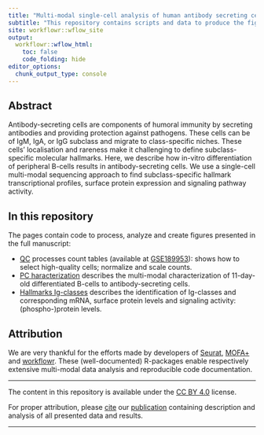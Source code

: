 ```yaml
---
title: "Multi-modal single-cell analysis of human antibody secreting cells"
subtitle: "This repository contains scripts and data to produce the figures of the manuscript."
site: workflowr::wflow_site
output:
  workflowr::wflow_html:
    toc: false
    code_folding: hide
editor_options:
  chunk_output_type: console
---
```


## Abstract

Antibody-secreting cells are components of humoral immunity by secreting antibodies and providing protection against pathogens. These cells can be of IgM, IgA, or IgG subclass and migrate to class-specific niches. These cells' localisation and rareness make it challenging to define subclass-specific molecular hallmarks. Here, we describe how in-vitro differentiation of peripheral B-cells results in antibody-secreting cells. We use a single-cell multi-modal sequencing approach to find subclass-specific hallmark transcriptional profiles, surface protein expression and signaling pathway activity.

## In this repository

The pages contain code to process, analyze and create figures presented in the full manuscript:

* [QC](QC.html) processes count tables (available at [GSE189953](https://www.ncbi.nlm.nih.gov/geo/query/acc.cgi?acc=GSE189953)): shows how to select high-quality cells; normalize and scale counts.   
* [PC haracterization](cellstate.html) describes the multi-modal characterization of 11-day-old differentiated B-cells to antibody-secreting cells.   
* [Hallmarks Ig-classes](hallmarks.html) describes the identification of Ig-classes and corresponding mRNA, surface protein levels and signaling activity: (phospho-)protein levels.   


## Attribution


We are very thankful for the efforts made by developers of [Seurat](https://satijalab.org/seurat/index.html), [MOFA+](https://biofam.github.io/MOFA2/) and  [workflowr](https://github.com/jdblischak/workflowr). These (well-documented) R-packages enable respectively extensive multi-modal data analysis and reproducible code documentation. 

------ 

The content in this repository is available under the [CC BY 4.0](https://github.com/vanbuggenum/Multimodal-Plasmacell_manuscript/blob/master/LICENSE.md) license. 

For proper attribution, please [cite](https://github.com/vanbuggenum/Multimodal-Plasmacell_manuscript/blob/master/CITATION.bib) our [publication](https://doi.org/10.1016/j.mcpro.2023.100492) containing description and analysis of all presented data and results.


------






